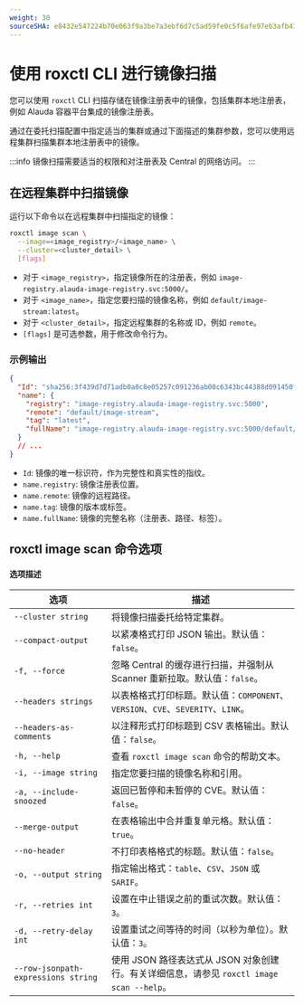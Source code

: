 ```yaml
---
weight: 30
sourceSHA: e8432e547224b70e063f9a3be7a3ebf6d7c5ad59fe0c5f6afe97eb3afb41073c
---
```


# 使用 roxctl CLI 进行镜像扫描

您可以使用 `roxctl` CLI 扫描存储在镜像注册表中的镜像，包括集群本地注册表，例如 Alauda 容器平台集成的镜像注册表。

通过在委托扫描配置中指定适当的集群或通过下面描述的集群参数，您可以使用远程集群扫描集群本地注册表中的镜像。

:::info
镜像扫描需要适当的权限和对注册表及 Central 的网络访问。
:::

## 在远程集群中扫描镜像

运行以下命令以在远程集群中扫描指定的镜像：

```bash
roxctl image scan \
  --image=<image_registry>/<image_name> \
  --cluster=<cluster_detail> \
  [flags]
```

- 对于 `<image_registry>`，指定镜像所在的注册表，例如 `image-registry.alauda-image-registry.svc:5000/`。
- 对于 `<image_name>`，指定您要扫描的镜像名称，例如 `default/image-stream:latest`。
- 对于 `<cluster_detail>`，指定远程集群的名称或 ID，例如 `remote`。
- `[flags]` 是可选参数，用于修改命令行为。

### 示例输出

```json
{
  "Id": "sha256:3f439d7d71adb0a0c8e05257c091236ab00c6343bc44388d091450ff58664bf9",
  "name": {
    "registry": "image-registry.alauda-image-registry.svc:5000",
    "remote": "default/image-stream",
    "tag": "latest",
    "fullName": "image-registry.alauda-image-registry.svc:5000/default/image-stream:latest"
  }
  // ...
}
```

- `Id`: 镜像的唯一标识符，作为完整性和真实性的指纹。
- `name.registry`: 镜像注册表位置。
- `name.remote`: 镜像的远程路径。
- `name.tag`: 镜像的版本或标签。
- `name.fullName`: 镜像的完整名称（注册表、路径、标签）。

## roxctl image scan 命令选项

#### 选项描述

| 选项                                 | 描述                                                                                                      |
| ------------------------------------ | --------------------------------------------------------------------------------------------------------- |
| `--cluster string`                   | 将镜像扫描委托给特定集群。                                                                                |
| `--compact-output`                   | 以紧凑格式打印 JSON 输出。默认值：`false`。                                                              |
| `-f, --force`                        | 忽略 Central 的缓存进行扫描，并强制从 Scanner 重新拉取。默认值：`false`。                               |
| `--headers strings`                  | 以表格格式打印标题。默认值：`COMPONENT`、`VERSION`、`CVE`、`SEVERITY`、`LINK`。                       |
| `--headers-as-comments`              | 以注释形式打印标题到 CSV 表格输出。默认值：`false`。                                                    |
| `-h, --help`                         | 查看 `roxctl image scan` 命令的帮助文本。                                                                |
| `-i, --image string`                 | 指定您要扫描的镜像名称和引用。                                                                            |
| `-a, --include-snoozed`              | 返回已暂停和未暂停的 CVE。默认值：`false`。                                                              |
| `--merge-output`                     | 在表格输出中合并重复单元格。默认值：`true`。                                                             |
| `--no-header`                        | 不打印表格格式的标题。默认值：`false`。                                                                  |
| `-o, --output string`                | 指定输出格式：`table`、`CSV`、`JSON` 或 `SARIF`。                                                       |
| `-r, --retries int`                  | 设置在中止错误之前的重试次数。默认值：`3`。                                                              |
| `-d, --retry-delay int`              | 设置重试之间等待的时间（以秒为单位）。默认值：`3`。                                                      |
| `--row-jsonpath-expressions string`  | 使用 JSON 路径表达式从 JSON 对象创建行。有关详细信息，请参见 `roxctl image scan --help`。               |
